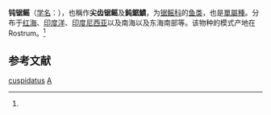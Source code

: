 {{Speciesbox
| genus = Anoxypristis
| species = cuspidatus
| fossil_range = {{Fossil range|56|0}} [[始新世|始新世]]至現代<ref>{{cite journal
| last = Sepkoski
| first = Jack
| authorlink = 
| coauthors = 
| title = A compendium of fossil marine animal genera (Chondrichthyes entry)
| journal = Bulletins of American Paleontology
| volume = 364
| issue = 
| pages = p.560
| publisher = 
| location = 
| date = 2002
| url = http://strata.ummp.lsa.umich.edu/jack/showgenera.php?taxon=575&rank=class
| doi = 
| id = 
| accessdate = 2008-01-09
| deadurl = yes
| archiveurl = https://web.archive.org/web/20120510170834/http://strata.ummp.lsa.umich.edu/jack/showgenera.php?taxon=575&rank=class
| archivedate = 2012-05-10
}}</ref>
| status = EN
| status_system = iucn3.1
| status_ref = <ref>{{IUCN|assessors=D'Anastasi, B., Simpfendorfer, C. & van Herwerden, L.|year=2013|id=39389|title=Anoxypristis cuspidatus|version=2013.1|accessdate=2013-08-01}}</ref>
| image = AnoxypristisCuspidataCSIRO.jpg
| image_caption = [[澳洲|澳洲]][[聯邦科學與工業研究組織|聯邦科學與工業研究組織]]的標本記錄
| authority = (Latham, 1794)<ref name='id5229'>{{cite web| url =http://www.bioinfo.cn/db05/BjdwSpecies.php?action=view&id=5229| title =尖齿锯鳐| work =《中国动物物种编目数据库》| publisher =中国科学院微生物研究所| author =中国科学院动物研究所| accessdate =2009-04-11| deadurl =yes| archiveurl =https://web.archive.org/web/20160305092152/http://www.bioinfo.cn/db05/BjdwSpecies.php?action=view&id=5229| archivedate =2016-03-05}}</ref>
}}

'''钝锯鳐'''（[[学名|学名]]：{{lang|la|''Anoxypristis cuspidatus''}}），也稱作'''尖齿锯鳐'''及'''鈍鋸鱝'''，为[[锯鳐科|锯鳐科]]的[[鱼类|鱼类]]，也是[[單形|單屬種]]。分布于[[红海|红海]]、[[印度洋|印度洋]]、[[印度尼西亚|印度尼西亚]]以及南海以及东海南部等。该物种的模式产地在Rostrum。<ref name='id5229'/>

== 参考文献 ==
{{reflist}}

{{taxonbar}}

[[Category:钝锯鳐属|cuspidatus]]
[[Category:1794年描述的鱼类|A]]

{{鱼类小作品}}